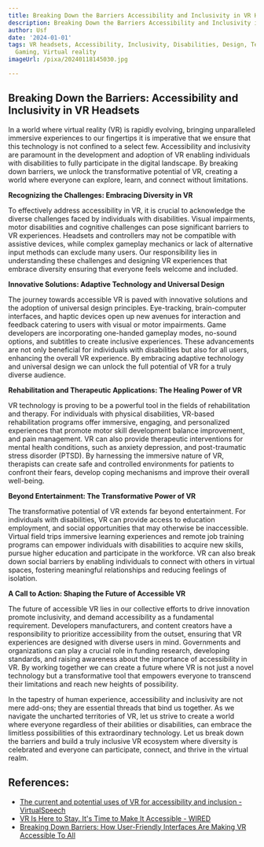 ```yaml
---
title: Breaking Down the Barriers Accessibility and Inclusivity in VR Headsets
description: Breaking Down the Barriers Accessibility and Inclusivity in VR Headsets
author: Usf
date: '2024-01-01'
tags: VR headsets, Accessibility, Inclusivity, Disabilities, Design, Technology, Innovation,
  Gaming, Virtual reality
imageUrl: /pixa/20240118145030.jpg

---
```

## Breaking Down the Barriers: Accessibility and Inclusivity  in VR  Headsets

In a world where  virtual reality (VR) is rapidly  evolving, bringing unparalleled immersive experiences to our fingertips it is imperative that we  ensure  that this technology is  not confined to a select few.  Accessibility and inclusivity are paramount  in the development and adoption of VR enabling individuals with disabilities to fully  participate  in the digital landscape.  By breaking down barriers, we  unlock the  transformative potential of VR, creating a world where everyone can  explore, learn, and connect without limitations.

**Recognizing the Challenges: Embracing Diversity in VR**

To effectively address accessibility in VR, it is crucial to acknowledge the diverse challenges faced by individuals with disabilities. Visual impairments,  motor  disabilities and cognitive challenges can pose significant barriers to VR experiences. Headsets and controllers may not  be compatible with assistive devices, while  complex gameplay mechanics  or lack of alternative input methods can exclude many users. Our responsibility lies in understanding these challenges and designing VR experiences that embrace diversity ensuring that everyone feels  welcome and included.

**Innovative Solutions: Adaptive Technology and Universal Design**

The journey towards accessible VR is paved with innovative solutions and the adoption of universal  design principles. Eye-tracking, brain-computer interfaces, and haptic devices open up new avenues  for interaction and feedback  catering  to users with visual or motor impairments. Game developers are incorporating one-handed gameplay modes, no-sound options,  and subtitles to create inclusive experiences. These advancements are not only beneficial for individuals  with disabilities  but also for all users, enhancing the overall VR experience.  By  embracing  adaptive technology and universal design we can unlock the full potential of VR for a truly diverse audience.

**Rehabilitation and  Therapeutic Applications: The  Healing Power of VR**

VR technology is proving to be a powerful tool in the  fields of  rehabilitation and  therapy. For individuals with physical disabilities, VR-based rehabilitation programs offer immersive, engaging, and personalized experiences that promote motor skill development balance improvement, and  pain management. VR can also provide  therapeutic  interventions for mental health conditions, such as anxiety depression,  and post-traumatic stress disorder (PTSD). By harnessing the immersive nature of VR, therapists can create safe and controlled environments for patients to confront their fears, develop  coping mechanisms and  improve their overall well-being.

**Beyond  Entertainment: The Transformative Power of VR**

The transformative potential of VR extends far  beyond entertainment. For individuals  with disabilities, VR can provide access to education employment, and social opportunities that may otherwise be inaccessible. Virtual field trips immersive learning experiences and remote job training programs can empower individuals with disabilities to acquire new skills, pursue higher education and participate in the workforce. VR can also break down social barriers by  enabling individuals to connect with others in virtual spaces,  fostering meaningful relationships and reducing feelings of isolation.

**A Call to  Action: Shaping the Future  of Accessible VR**

The future of accessible VR lies in our collective efforts to  drive innovation promote inclusivity, and demand accessibility as a fundamental requirement. Developers manufacturers, and content creators have a responsibility to prioritize accessibility from the outset, ensuring that VR  experiences are designed with diverse users in mind. Governments and organizations  can play a crucial role in funding research, developing standards, and raising awareness about the importance of accessibility in VR. By working together we can create a future where VR is not just a novel technology but a transformative tool that empowers everyone to transcend their limitations and reach new heights  of possibility.

In  the tapestry of human  experience, accessibility and inclusivity are not mere  add-ons; they are essential threads that bind us together. As we navigate the uncharted  territories  of VR, let  us strive to  create a world where everyone regardless of their abilities or disabilities, can embrace the limitless possibilities of this extraordinary technology. Let us break down the barriers and  build a  truly  inclusive VR ecosystem where diversity is celebrated and  everyone can participate, connect, and thrive in the virtual realm.

## References:
- [The current and potential uses of VR for accessibility and inclusion - VirtualSpeech](https://virtualspeech.com/blog/vr-accessibility-inclusion)
- [VR Is Here to Stay. It's Time to Make It Accessible - WIRED](https://www.wired.com/story/virtual-reality-accessibility-disabilities/)
- [Breaking Down Barriers: How User-Friendly Interfaces Are Making VR Accessible To All](https://smarter-set.com/breaking-down-barriers-how-user-friendly-interfaces-are-making-vr-accessible-to-all/)
